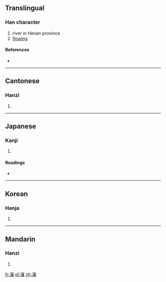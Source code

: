 ==Translingual==

===Han character===
{{Han char|rn=85|rad=水|as=17|sn=20|four=3013<sub>2</sub>|canj=水卜口女 (EYRV)}}

# river in Henan province
# [[flowing]]

====References====
* {{Han ref|kx=0661.230|dkj=18716|dj=1071.060|hdz=31789.070|uh=703C|ud=28732|bh=F45B|bd=62555}}

----

==Cantonese==

===Hanzi===
{{yue-hanzi|jyut=|y=yeung4}}

# {{defn|Cantonese|sort=水17}}

----

==Japanese==

===Kanji===
{{ja-kanji|grade=|rs=水17}}

# {{defn|Japanese|sort=水17}}

====Readings====
* {{ja-readings|on=[[じょう]] (jō), [[にょう]] (nyō), [[どう]] (dō), [[のう]] (nō)|kun=}}

----

==Korean==

===Hanja===
{{ko-hanja|hangeul=양|eumhun=|rv=yang|mr=yang|y=yang}}

# {{defn|Korean|sort=水17}}

----

==Mandarin==

===Hanzi===
{{cmn-hanzi|pin=[[ráng]] ([[rang2]])|wg=jang<sup>2</sup>}}

# {{defn|Mandarin|sort=水17}}

[[fr:瀼]]
[[pl:瀼]]
[[zh:瀼]]